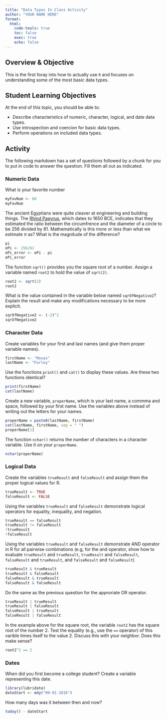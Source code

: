 ```yaml
---
title: "Data Types In Class Activity"
author: "YOUR NAME HERE"
format: 
  html:
    code-tools: true
    toc: false
    exec: true
    echo: false
---
```


## Overview & Objective

This is the first foray into how to actually use `R` and focuses on understanding some of the most basic data types.

## Student Learning Objectives

At the end of this topic, you should be able to:

-   Describe characteristics of numeric, character, logical, and date data types.\
-   Use introspection and coercion for basic data types.
-   Perform operations on included data types.

## Activity

The following markdown has a set of questions followed by a chunk for you to put in code to answer the question. Fill them all out as indicated.

### Numeric Data

What is your favorite number

```r
myFavNum <- 60
myFavNum
```

The ancient Egyptians were quite cleaver at engineering and building things. The [Rhind Papyrus](https://en.wikipedia.org/wiki/Rhind_Mathematical_Papyrus), which dates to 1650 BCE, indicates that they estimated the ratio between the circumfrence and the diameter of a circle to be 256 divided by 81. Mathematically is this more or less than what we estimate $\pi$ as? What is the magnitude of the difference?

```r
pi
ePi <- 256/81
ePi_error <- ePi - pi
ePi_error
```

The function `sqrt()` provides you the square root of a number. Assign a variable named `root2` to hold the value of `sqrt(2)`.

```r
root2 <- sqrt(2)
root2
```

What is the value contained in the variable below named `sqrOfNegative2`? Explain the result and make any modifications necessary to be more explicit.

```r
sqrOfNegative2 <- (-2)^2
sqrOfNegative2
```

### Character Data

Create variables for your first and last names (and give them proper variable names).

```r
firstName <- "Moses"
lastName <- "Farley"

```

Use the functions `print()` and `cat()` to display these values. Are these two functions identical?

```r
print(firstName)
cat(lastName)
```

Create a new variable, `properName`, which is your last name, a commma and space, followed by your first name. Use the variables above instead of writing out the letters for your names.

```r
properName = paste0(lastName, firstName)
cat(lastName, firstName, sep = " ")
properName[1]
```

The function `nchar()` returns the number of characters in a character variable. Use it on your `properName`.

```r
nchar(properName)
```

### Logical Data

Create the variables `trueResult` and `falseResult` and assign them the proper logical values for R.

```r
trueResult <- TRUE
falseResult <- FALSE
```

Using the variables `trueResult` and `falseResult` demonstrate logical operators for equality, inequality, and negation.

```r
trueResult == falseResult
trueResult != falseResult
!trueResult
!falseResult
```

Using the variables `trueResult` and `falseResult` demonstrate AND operator in R for all pairwise combinations (e.g, for the and operator, show how to evaluate `trueResult` and `trueResult`, `trueResult` and `falseResult`, `falseResult` and `trueResult`, and `falseResult` and `falseResult`)

```r
trueResult & trueResult
trueResult & falseResult
falseResult & trueResult
falseResult & falseResult
```

Do the same as the previous question for the approriate OR operator.

```r
trueResult | trueResult
trueResult | falseResult
falseResult | trueResult
falseResult | falseResult
```

In the example above for the square root, the variable `root2` has the square root of the number $2$. Test the equality (e.g., use the `==` operator) of this varible times itself to the value $2$. Discuss this with your neighbor. Does this make sense?

```r
root2^2 == 2
```

### Dates

When did you first become a college student? Create a variable representing this date.

```r
library(lubridate)
dateStart <- mdy("09-01-2016")
```

How many days was it between then and now?

```r
today() - dateStart
```
